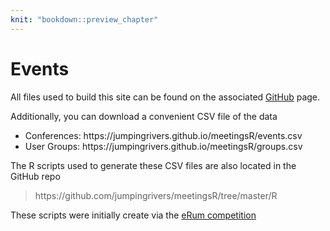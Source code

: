 ```yaml
---
knit: "bookdown::preview_chapter"
---
```

  
# Events

All files used to build this site can be found on the associated [GitHub](https://gitlab.com/jumpingrivers/meetingsR) 
page.

Additionally, you can download a convenient CSV file of the data

 * Conferences: https://jumpingrivers.github.io/meetingsR/events.csv
 * User Groups: https://jumpingrivers.github.io/meetingsR/groups.csv

The R scripts used to generate these CSV files are also located in the GitHub repo

> https://github.com/jumpingrivers/meetingsR/tree/master/R

These scripts were initially create via the [eRum competition](https://blog.jumpingrivers.com/posts/2018/jumping_rivers_erum/)

